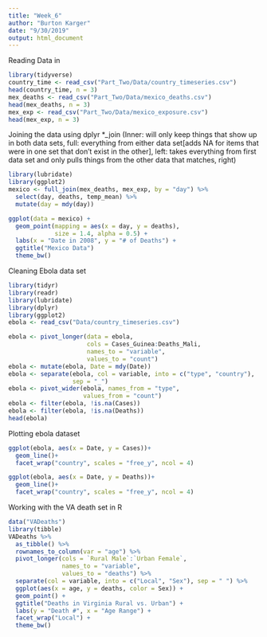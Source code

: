 ```yaml
---
title: "Week_6"
author: "Burton Karger"
date: "9/30/2019"
output: html_document
---
```

Reading Data in
```r
library(tidyverse)
country_time <- read_csv("Part_Two/Data/country_timeseries.csv")
head(country_time, n = 3)
mex_deaths <- read_csv("Part_Two/Data/mexico_deaths.csv")
head(mex_deaths, n = 3)
mex_exp <- read_csv("Part_Two/Data/mexico_exposure.csv")
head(mex_exp, n = 3)
```
Joining the data using dplyr *_join (Inner: will only keep things that show up in both data sets, full: everything from either data set[adds NA for items that were in one set that don't exist in the other], left: takes everything from first data set and only pulls things from the other data that matches, right)
```r
library(lubridate)
library(ggplot2)
mexico <- full_join(mex_deaths, mex_exp, by = "day") %>% 
  select(day, deaths, temp_mean) %>% 
  mutate(day = mdy(day))

ggplot(data = mexico) +
  geom_point(mapping = aes(x = day, y = deaths), 
             size = 1.4, alpha = 0.5) +
  labs(x = "Date in 2008", y = "# of Deaths") +
  ggtitle("Mexico Data")
  theme_bw()
```
Cleaning Ebola data set
```r
library(tidyr)
library(readr)
library(lubridate)
library(dplyr)
library(ggplot2)
ebola <- read_csv("Data/country_timeseries.csv")

ebola <- pivot_longer(data = ebola,
                      cols = Cases_Guinea:Deaths_Mali,
                      names_to = "variable",
                      values_to = "count")
ebola <- mutate(ebola, Date = mdy(Date))
ebola <- separate(ebola, col = variable, into = c("type", "country"),
                  sep = "_")
ebola <- pivot_wider(ebola, names_from = "type",
                     values_from = "count")
ebola <- filter(ebola, !is.na(Cases))
ebola <- filter(ebola, !is.na(Deaths))
head(ebola)
```
Plotting ebola dataset
```r
ggplot(ebola, aes(x = Date, y = Cases))+
  geom_line()+
  facet_wrap("country", scales = "free_y", ncol = 4)
```

```r
ggplot(ebola, aes(x = Date, y = Deaths))+
  geom_line()+
  facet_wrap("country", scales = "free_y", ncol = 4)
```
Working with the VA death set in R

```r
data("VADeaths")
library(tibble)
VADeaths %>% 
  as_tibble() %>% 
  rownames_to_column(var = "age") %>%
  pivot_longer(cols = `Rural Male`:`Urban Female`,
               names_to = "variable",
               values_to = "deaths") %>% 
  separate(col = variable, into = c("Local", "Sex"), sep = " ") %>% 
  ggplot(aes(x = age, y = deaths, color = Sex)) +
  geom_point() +
  ggtitle("Deaths in Virginia Rural vs. Urban") +
  labs(y = "Death #", x = "Age Range") +
  facet_wrap("Local") +
  theme_bw()
```


